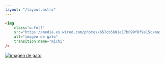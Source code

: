 ```yaml
---
layout: "/layout.astro"
---
```


```html
<img
	class="w-full"
	src="https://media.es.wired.com/photos/657cb5b81e17b099f8f9e15c/master/w_2240,c_limit/gatos%20172050389.jpg"
	alt="imagen de gato"
	transition:name="michi"
/>
```

<a class="m-0 p-0" href="./code-view-transition-a">
	<img
		class="w-full"
		src="https://www.whiskas.cl/cdn-cgi/image/height=617,f=auto,quality=90/sites/g/files/fnmzdf4541/files/2023-11/elever-un-Chaton-ses-premiers-mois.jpg"
		alt="imagen de gato"
		transition:name="michi"
	/>
</a>
